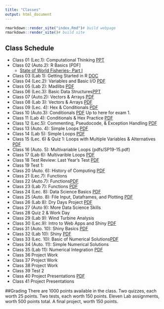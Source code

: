 ```yaml
---
title: "Classes"
output: html_document
---
```



```r
rmarkdown::render_site("index.Rmd")# build webpage
rmarkdown::render_site()# build site
```


## Class Schedule

* Class 01 (Lec.1): Computational Thinking [PPT](pdfs/Lecture1&2.pptx)
* Class 02 (Auto.2): R Basics [PDF]
    * [State of World Fisheries- Part I](https://youtu.be/lXMheis4CkI)
* Class 03 (Lab 1): Getting Started in R [DOC](pdfs/Labs_2019.docx)
* Class 04 (Lec.2): Variables and Basic I/O [PDF](pdfs/Lecture5.pptx)
* Class 05 (Lab 2):  Madlibs [PDF](pdfs/SP19-05.pdf)
* Class 06 (Lec.3): Basic Data Structures[PPT](pdfs/SP19-06.pdf)
* Class 07 (Auto.2): Vectors & Arrays [PDF](pdfs/SP19-07.pdf)
* Class 08 (Lab 3): Vectors & Arrays [PDF](pdfs/SP19-08.pdf)
* Class 09 (Lec. 4): Hex & Conditionals  [PDF](pdfs/SP19-09.pdf)
* Class 10 (Auto.3): Conditionals  [PDF](pdfs/SP19-10.pdf) Up to here for exam 1.
* Class 11 (Lab 4): Conditionals & Hex Practice [PDF](pdfs/4133 Exam-SP19-key.pdf) 
* Class 12 (Lec.5): Commenting, Pseudocode, & Exception Handling [PDF](pdfs/SP19-11.pdf) 
* Class 13 (Auto. 4): Simple Loops [PDF](pdfs/SP19-12.pdf) 
* Class 14 (Lab 5): Simple Loops [PDF](pdfs/SP19-13.pdf) 
* Class 15 (Lec. 6) & Quiz 1: Loops with Multiple Variables & Alternatives [PDF](pdfs/SP19-14.pdf) 
* Class 16 (Auto. 5): Multivariable Loops (pdfs/SP19-15.pdf) 
* Class 17 (Lab 6): Multivarible Loops [PDF](pdfs/SP19-16.pdf) 
* Class 18 Test Review: Last Year's Test [PDF](pdfs/SP19-17.pdf) 
* Class 19 Test 1:   
* Class 20 (Auto. 6): History of Computing [PDF](pdfs/SP19-19.pdf) 
* Class 21 (Lec.7): Functions
* Class 22 (Auto.7): Functions[PDF](pdfs/SP19-20.pdf) 
* Class 23 (Lab 7): Functions [PDF](pdfs/SP19-21.pdf) 
* Class 24 (Lec. 8): Data Science Basics [PDF](pdfs/SP19-22.pdf) 
* Class 25 (Auto. 8): File Input, Dataframes, and Plotting [PDF](pdfs/SP19-23.pdf) 
* Class 26 (Lab 8): Dry Days Project [PDF](pdfs/SP19-24.pdf) 
* Class 27 (Auto 9): More Data Science Skills
* Class 28 Quiz 2 & Work Day  
* Class 29 (Lab 9): Wind Turbine Analysis 
* Class 30 (Lec.9): Intro to Web Apps and Shiny [PDF](pdfs/SP19-21.pdf) 
* Class 31 (Auto. 10): Shiny Basics [PDF](pdfs/SP19-22.pdf) 
* Class 32 (Lab 10): Shiny [PDF](pdfs/SP19-23.pdf) 
* Class 33 (Lec. 10): Basic of Numerical Solutions[PDF](pdfs/SP19-24.pdf) 
* Class 34 (Auto. 11): Simple Numerical Solutions
* Class 35 (Lab 11): Numerical Integration [PDF](pdfs/SP19-20.pdf) 
* Class 36 Project Work 
* Class 37 Project Work 
* Class 38 Project Work 
* Class 39 Test 2
* Class 40 Project Presentations [PDF](pdfs/SP19-24.pdf) 
* Class 41 Project Presentations

##Grading 
There are 1000 points available in the class. Two quizzes, each worth 25 points. Two tests, each worth 150 points. Eleven Lab assignments, worth 500 points total. A final project, worth 150 points. 